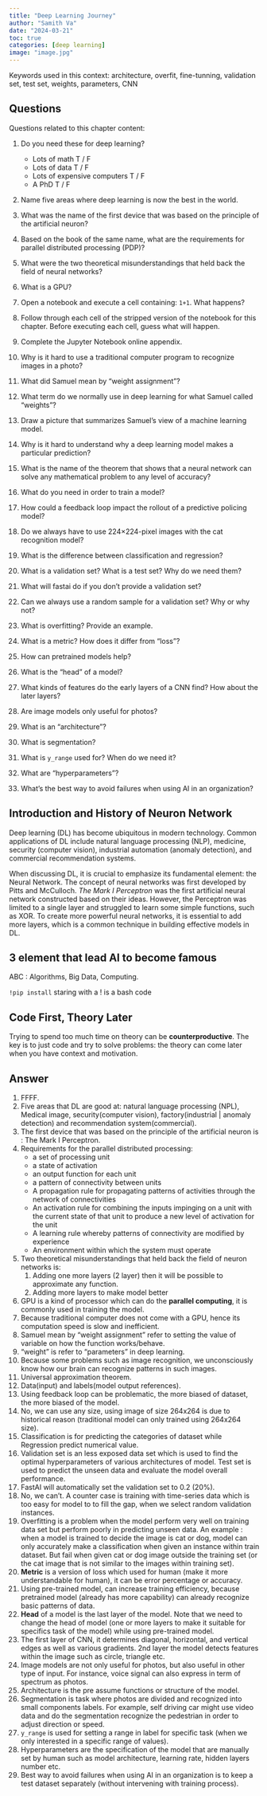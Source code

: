 ```yaml
---
title: "Deep Learning Journey"
author: "Samith Va"
date: "2024-03-21"
toc: true
categories: [deep learning]
image: "image.jpg"
---
```


Keywords used in this context: architecture, overfit, fine-tunning, validation set, test set, weights, parameters, CNN

 

## Questions 

Questions related to this chapter content:

1. Do you need these for deep learning?
    - Lots of math T / F
    - Lots of data T / F
    - Lots of expensive computers T / F
    - A PhD T / F
2. Name five areas where deep learning is now the best in the world.
    
3. What was the name of the first device that was based on the principle of the artificial neuron?
    
4. Based on the book of the same name, what are the requirements for parallel distributed processing (PDP)?
    
5. What were the two theoretical misunderstandings that held back the field of neural networks?
    
6. What is a GPU?
    
7. Open a notebook and execute a cell containing: `1+1`. What happens?
    
8. Follow through each cell of the stripped version of the notebook for this chapter. Before executing each cell, guess what will happen.
    
9. Complete the Jupyter Notebook online appendix.
    
10. Why is it hard to use a traditional computer program to recognize images in a photo?
    
11. What did Samuel mean by "weight assignment"?
    
12. What term do we normally use in deep learning for what Samuel called "weights"?
    
13. Draw a picture that summarizes Samuel's view of a machine learning model.
    
14. Why is it hard to understand why a deep learning model makes a particular prediction?
    
15. What is the name of the theorem that shows that a neural network can solve any mathematical problem to any level of accuracy?
    
16. What do you need in order to train a model?
    
17. How could a feedback loop impact the rollout of a predictive policing model?
    
18. Do we always have to use 224×224-pixel images with the cat recognition model?
    
19. What is the difference between classification and regression?
    
20. What is a validation set? What is a test set? Why do we need them?
    
21. What will fastai do if you don't provide a validation set?
    
22. Can we always use a random sample for a validation set? Why or why not?
    
23. What is overfitting? Provide an example.
    
24. What is a metric? How does it differ from "loss"?
    
25. How can pretrained models help?
    
26. What is the "head" of a model?
    
27. What kinds of features do the early layers of a CNN find? How about the later layers?
    
28. Are image models only useful for photos?
    
29. What is an "architecture"?
    
30. What is segmentation?
    
31. What is `y_range` used for? When do we need it?
    
32. What are "hyperparameters"?
    
33. What's the best way to avoid failures when using AI in an organization?

## Introduction and History of Neuron Network

Deep learning (DL) has become ubiquitous in modern technology. Common applications of DL include natural language processing (NLP), medicine, security (computer vision), industrial automation (anomaly detection), and commercial recommendation systems.

When discussing DL, it is crucial to emphasize its fundamental element: the Neural Network. The concept of neural networks was first developed by Pitts and McCulloch. *The Mark I Perceptron* was the first artificial neural network constructed based on their ideas. However, the Perceptron was limited to a single layer and struggled to learn some simple functions, such as XOR. To create more powerful neural networks, it is essential to add more layers, which is a common technique in building effective models in DL.


::: {.callout-note collapse="true"}
## 3 element that lead AI to become famous
ABC : Algorithms, Big Data, Computing.
:::

::: {.callout-note}
`!pip install` staring with a ! is a bash code
:::

::: {.callout-tip}
## Code First, Theory Later

Trying to spend too much time on theory can be **counterproductive**. The key is to just code and try to solve problems: the theory can come later when you have context and motivation.  
:::


## Answer

1. FFFF.
2. Five areas that DL are good at: natural language processing (NPL), Medical image, security(computer vision), factory(industrial | anomaly detection) and recommendation system(commercial).
3. The first device that was based on the principle of the artificial neuron is : The Mark I Perceptron. 
4. Requirements for the parallel distributed processing:
	- a set of processing unit
	- a state of activation
	- an output function for each unit
	- a pattern of connectivity between units
	- A propagation rule for propagating patterns of activities through the network of connectivities
	- An activation rule for combining the inputs impinging on a unit with the current state of that unit to produce a new level of activation for the unit
	- A learning rule whereby patterns of connectivity are modified by experience
	- An environment within which the system must operate
5. Two theoretical misunderstandings that held back the field of neuron networks is: 
	1. Adding one more layers (2 layer) then it will be possible to approximate any function. 
	2. Adding more layers to make model better
6. GPU is a kind of processor which can do the **parallel computing**, it is commonly used in training the model. 
10. Because traditional computer does not come with a GPU, hence its computation speed is slow and inefficient.
11. Samuel mean by "weight assignment" refer to setting the value of variable on how the function works/behave.
12. "weight" is refer to "parameters" in deep learning.
14. Because some problems such as image recognition, we unconsciously know how our brain can recognize patterns in such images. 
15. Universal approximation theorem. 
16. Data(input) and labels(model output references).
17. Using feedback loop can be problematic, the more biased of dataset, the more biased of the model. 
18. No, we can use any size, using image of size 264x264 is due to historical reason (traditional model can only trained using 264x264 size).
19. Classification is for predicting the categories of dataset while Regression predict numerical value. 
20. Validation set is an less exposed data set which is used to find the optimal hyperparameters of various architectures of model. Test set is used to predict the unseen data and evaluate the model overall performance.
21. FastAI will automatically set the validation set to 0.2 (20%).
22. No, we can't. A counter case is training with time-series data which is too easy for model to to fill the gap, when we select random validation instances.
23. Overfitting is a problem when the model perform very well on training data set but perform poorly in predicting unseen data. An example : when a model is trained to decide the image is cat or dog, model can only accurately make a classification when given an instance within train dataset. But fail when given  cat or dog image outside the training set (or the cat image that is not similar to the images within training set).
24. **Metric** is a version of loss which used for human (make it more understandable for human), it can be error percentage or accuracy.
25. Using pre-trained model, can increase training efficiency, because pretrained model (already has more capability) can already recognize basic patterns of data. 
26. **Head** of a model is the last layer of the model. Note that we need to change the head of model (one or more layers to make it suitable for specifics task of the model) while using pre-trained model.
27. The first layer of CNN, it determines diagonal, horizontal, and vertical edges as well as various gradients. 2nd layer the model detects features within the image such as circle, triangle etc.
28. Image models are not only useful for photos, but also useful in other type of input. For instance, voice signal can also express in term of spectrum as photos.
29. Architecture is the pre assume functions or structure of the model.
30. Segmentation is task where photos are divided and recognized into small components labels. For example, self driving car might use video data and do the segmentation recognize the pedestrian in order to adjust direction or speed.
31. `y_range` is used for setting a range in label for specific task (when we only interested in a specific range of values).
32. Hyperparameters are the specification of the model that are manually set by human such as model architecture, learning rate, hidden layers number etc.
33. Best way to avoid failures when using AI in an organization is to keep a test dataset separately (without intervening with training process).